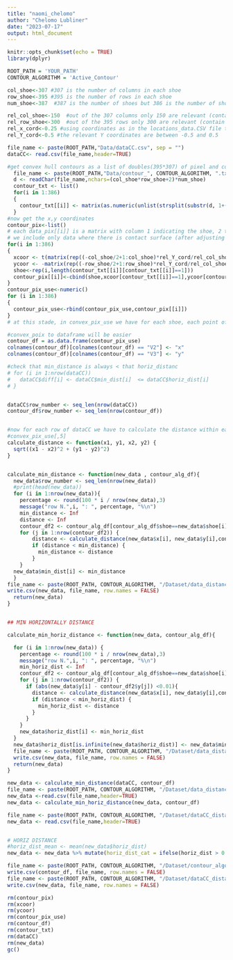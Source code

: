 ```yaml
---
title: "naomi_chelomo"
author: "Chelomo Lubliner"
date: "2023-07-17"
output: html_document
---
```


```r
knitr::opts_chunk$set(echo = TRUE)
library(dplyr)

```

```r
ROOT_PATH = 'YOUR_PATH'
CONTOUR_ALGORITHM = 'Active_Contour'

```


```r

col_shoe<-307 #307 is the number of columns in each shoe
row_shoe<-395 #395 is the number of rows in each shoe
num_shoe<-387  #387 is the number of shoes but 386 is the number of shoes with RACs - shoe 127 has no RACS

rel_col_shoe<-150  #out of the 307 columns only 150 are relevant (contain non zero pixels in some shoes)
rel_row_shoe<-300  #out of the 395 rows only 300 are relevant (contain non zero pixels in some shoes)
rel_x_cord<-0.25 #using coordinates as in the locations_data.CSV file the relevant x coordinates are between -.25 and 0.25
rel_Y_cord<-0.5 #the relevant Y coordinates are between -0.5 and 0.5

file_name <- paste(ROOT_PATH,"Data/dataCC.csv", sep = "")
dataCC<- read.csv(file_name,header=TRUE)

```


```r

#get convex hull contours as a list of doubles(395*307) of pixel and convert them to x-y  coordinates
  file_name <- paste(ROOT_PATH,"Data/contour_", CONTOUR_ALGORITHM, ".txt", sep = "")
  d <- readChar(file_name,nchars=(col_shoe*row_shoe+2)*num_shoe)
  contour_txt <- list()
  for(i in 1:386)
  {
    contour_txt[[i]] <- matrix(as.numeric(unlist(strsplit(substr(d, 1+(col_shoe*row_shoe+2)*(i-1), (col_shoe*row_shoe+2)*i-2), split="")) ),row_shoe,col_shoe,byrow=1)
  }
#now get the x,y coordinates
contour_pix<-list()
# each data_pix[[i]] is a matrix with column 1 indicating the shoe, 2 the x, 3 the y, 4 the amount of RACs in that pixel
# we include only data where there is contact surface (after adjusting for the case that if there is a RAC there will be contact surface)
for(i in 1:386)
{
  xcoor <- t(matrix(rep((-col_shoe/2+1:col_shoe)*rel_Y_cord/rel_col_shoe,row_shoe),col_shoe,row_shoe))
  ycoor <- -matrix(rep((-row_shoe/2+1:row_shoe)*rel_Y_cord/rel_col_shoe,col_shoe),row_shoe,col_shoe)
  shoe<-rep(i,length(contour_txt[[i]][contour_txt[[i]]==1]))
  contour_pix[[i]]<-cbind(shoe,xcoor[contour_txt[[i]]==1],ycoor[contour_txt[[i]]==1])# the data is only  where there is contact surface
}
contour_pix_use<-numeric()
for (i in 1:386)
{
  contour_pix_use<-rbind(contour_pix_use,contour_pix[[i]])
}
# at this stade, in convex_pix_use we have for each shoe, each point of the contour
```


```r
#convex_poix to dataframe will be easier
contour_df = as.data.frame(contour_pix_use)
colnames(contour_df)[colnames(contour_df) == "V2"] <- "x"
colnames(contour_df)[colnames(contour_df) == "V3"] <- "y"

#check that min_distance is always < that horiz_distanc
# for (i in 1:nrow(dataCC))
#   dataCC$diff[i] <- dataCC$min_dist[i]  <= dataCC$horiz_dist[i]
# }


dataCC$row_number <- seq_len(nrow(dataCC))
contour_df$row_number <- seq_len(nrow(contour_df))



```


```r
#now for each row of dataCC we have to calculate the distance within each point of convex_pix_use
#convex_pix_use[,5]
calculate_distance <- function(x1, y1, x2, y2) {
  sqrt((x1 - x2)^2 + (y1 - y2)^2)
}


calculate_min_distance <- function(new_data , contour_alg_df){
  new_data$row_number <- seq_len(nrow(new_data))
  #print(head(new_data))
  for (i in 1:nrow(new_data)){
    percentage <- round(100 * i / nrow(new_data),3)
    message("row N.",i, ": ", percentage, "%\n")
    min_distance <- Inf
    distance <- Inf
    contour_df2 <- contour_alg_df[contour_alg_df$shoe==new_data$shoe[i],]
    for (j in 1:nrow(contour_df2)) {
        distance <- calculate_distance(new_data$x[i], new_data$y[i],contour_df2$x[j] , contour_df2$y[j])
        if (distance < min_distance) {
          min_distance <- distance
        }
    }
  new_data$min_dist[i] <- min_distance
  }
file_name <- paste(ROOT_PATH, CONTOUR_ALGORITHM, "/Dataset/data_distance_contour.csv", sep = "")
write.csv(new_data, file_name, row.names = FALSE)
  return(new_data)
}


## MIN HORIZONTALLY DISTANCE

calculate_min_horiz_distance <- function(new_data, contour_alg_df){

  for (i in 1:nrow(new_data)) {
    percentage <- round(100 * i / nrow(new_data),3)
    message("row N.",i, ": ", percentage, "%\n")
    min_horiz_dist <- Inf
    contour_df2 <- contour_alg_df[contour_alg_df$shoe==new_data$shoe[i],]
    for (j in 1:nrow(contour_df2)) {
      if (abs(new_data$y[i] - contour_df2$y[j]) <0.01){
        distance <- calculate_distance(new_data$x[i], new_data$y[i],contour_df2$x[j],  contour_df2$y[j])
        if (distance < min_horiz_dist) {
          min_horiz_dist <- distance
        }
      }
    }
    new_data$horiz_dist[i] <- min_horiz_dist
  }
  new_data$horiz_dist[is.infinite(new_data$horiz_dist)] <- new_data$min_dist[is.infinite(new_data$horiz_dist)]
  file_name <- paste(ROOT_PATH, CONTOUR_ALGORITHM, "/Dataset/data_distance_contour.csv", sep = "")
  write.csv(new_data, file_name, row.names = FALSE)
  return(new_data)
}

```


```r
new_data <- calculate_min_distance(dataCC, contour_df)
file_name <- paste(ROOT_PATH, CONTOUR_ALGORITHM, "/Dataset/data_distance_contour.csv", sep = "")
new_data <-read.csv(file_name,header=TRUE)
new_data <- calculate_min_horiz_distance(new_data, contour_df)


```

```r
file_name <- paste(ROOT_PATH, CONTOUR_ALGORITHM, "/Dataset/dataCC_distance.csv", sep = "")
new_data <- read.csv(file_name,header=TRUE)


# HORIZ DISTANCE
#horiz_dist_mean <- mean(new_data$horiz_dist)
new_data <- new_data %>% mutate(horiz_dist_cat = ifelse(horiz_dist > 0.1, 1, 0))
```




```r
file_name <- paste(ROOT_PATH, CONTOUR_ALGORITHM, "/Dataset/contour_algorithm.csv", sep = "")
write.csv(contour_df, file_name, row.names = FALSE)
file_name <- paste(ROOT_PATH, CONTOUR_ALGORITHM, "/Dataset/dataCC_distance.csv", sep = "")
write.csv(new_data, file_name, row.names = FALSE)

rm(contour_pix)
rm(xcoor)
rm(ycoor)
rm(contour_pix_use)
rm(contour_df)
rm(contour_txt)
rm(dataCC)
rm(new_data)
gc()


```
